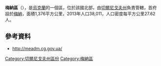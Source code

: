'''梅納區'''（{{lang-uk|Менський район}}），是[[烏克蘭|烏克蘭]]的一個區，位於該國北部，由[[切爾尼戈夫州|切爾尼戈夫州]]負責管轄，首府設於[[梅納_(烏克蘭)|梅納]]，面積1,376平方公里，2013年人口38,011，人口密度每平方公里27.62人。

==參考資料==
* http://meadm.cg.gov.ua/ {{Wayback|url=http://meadm.cg.gov.ua/ |date=20150817022824 }}

[[Category:切爾尼戈夫州區份|Category:切爾尼戈夫州區份]]
[[Category:梅納區|Category:梅納區]]


{{Chernihiv-geo-stub}}